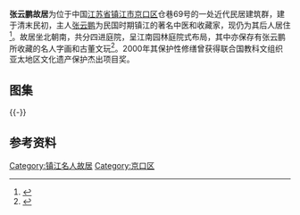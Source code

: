 {{文物保护单位
| 级别 = 省级
| 省区市 = 江苏省
| 图片 = [[File:Former_Residence_of_Zhang_Yunpeng_in_Zhenjiang_04_2011-10.JPG|260px]]<br><small>张云鹏故居大门，2011年10月</small>
| 名称 = 张云鹏旧居
| 编号 = 625（第六批）
| 分类 = 近现代重要史迹及代表性建筑
| 时代 = [[中華民國|民国]]
| 所在 = [[镇江市|镇江市]][[京口区|京口区]]仓巷
| 登录 = 2006年6月
}}

'''张云鹏故居'''为位于中国[[江苏省|江苏省]][[镇江市|镇江市]][[京口区|京口区]]仓巷69号的一处近代民居建筑群，建于清末民初，主人[[张云鹏|张云鹏]]为民国时期镇江的著名中医和收藏家，现仍为其后人居住<ref>{{cite web|url=http://js.xhby.net/system/2007/11/11/010149361.shtml|title=《“张云鹏故居”竖起“省保”石碑》|accessdate=2011-11-08|work=王致同|publisher=新华报业网|archive-date=2016-03-05|archive-url=https://web.archive.org/web/20160305071017/http://js.xhby.net/system/2007/11/11/010149361.shtml}}</ref>。故居坐北朝南，共分四进庭院，呈江南园林庭院式布局，其中亦保存有张云鹏所收藏的名人字画和古董文玩<ref>{{cite web|url=http://www.cctv.com/lm/783/41/74537.html|title=《张云鹏故居》|accessdate=2011-11-08|work=|publisher=CCTV央视网|archive-date=2019-08-16|archive-url=https://web.archive.org/web/20190816170418/http://www.cctv.com/lm/783/41/74537.html}}</ref>。2000年其保护性修缮曾获得联合国教科文组织亚太地区文化遗产保护杰出项目奖。
== 图集 ==
{{multiple image
| align  = left
| image1 = Former Residence of Zhang Yunpeng in Zhenjiang 01 2011-10.JPG
| width1 = 260
| caption1 = 大门
| image2 = Former Residence of Zhang Yunpeng in Zhenjiang 02 2011-10.JPG
| width2 = 146
| caption2 = 门内照壁
| image3 = Former Residence of Zhang Yunpeng in Zhenjiang 03 2011-10.JPG
| width3 = 260
| caption3 = 大门匾额
| image4 = Former Residence of Zhangyunpeng in Zhenjiang 2011-10.JPG
| width4 = 146
| caption4 = 俯瞰
}}
{{-}}
== 参考资料 ==
{{reflist|2}}
{{Commons category|Former Residence of Zhang Yunpeng}}
{{jiangsu-stub}}
{{DEFAULTSORT:Z张}}
{{镇江市境内的江苏省文物保护单位}}
[[Category:镇江名人故居|Category:镇江名人故居]]
[[Category:京口区|Category:京口区]]
